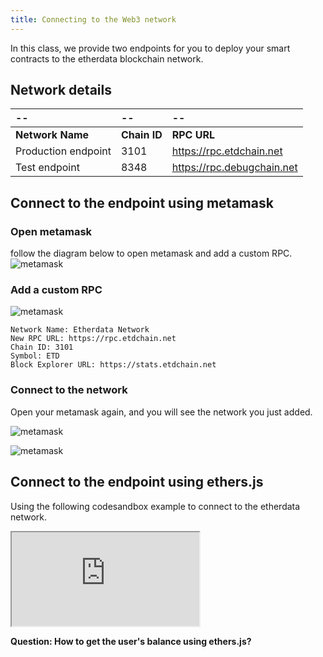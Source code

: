 ```yaml
---
title: Connecting to the Web3 network
---
```


In this class, we provide two endpoints for you to deploy your smart contracts to the
etherdata blockchain network.

## Network details

| --                  | --           | --                         |
| :------------------ | :----------- | :------------------------- |
| **Network Name**    | **Chain ID** | **RPC URL**                |
| Production endpoint | 3101         | https://rpc.etdchain.net   |
| Test endpoint       | 8348         | https://rpc.debugchain.net |

## Connect to the endpoint using metamask

### Open metamask

follow the diagram below to open metamask and add a custom RPC.
![metamask](./images/connect1.png)

### Add a custom RPC

![metamask](./images/connect2.png)

```
Network Name: Etherdata Network
New RPC URL: https://rpc.etdchain.net
Chain ID: 3101
Symbol: ETD
Block Explorer URL: https://stats.etdchain.net
```

### Connect to the network

Open your metamask again, and you will see the network you just added.

![metamask](./images/connect3.png)

![metamask](./images/connect4.png)

## Connect to the endpoint using ethers.js

Using the following codesandbox example to connect to the etherdata network.

<iframe
  src="https://codesandbox.io/embed/web3-connect-0ngc1e?expanddevtools=1&fontsize=14&hidenavigation=1&theme=dark&view=editor"
  style={{
    width: "100%",
    height: "500px",
    border: "0",
    borderRadius: "4px",
    overflow: "hidden",
  }}
  title="Web3 connect"
  allow="accelerometer; ambient-light-sensor; camera; encrypted-media; geolocation; gyroscope; hid; microphone; midi; payment; usb; vr; xr-spatial-tracking"
  sandbox="allow-forms allow-modals allow-popups allow-presentation allow-same-origin allow-scripts"
></iframe>

**Question: How to get the user's balance using ethers.js?**
